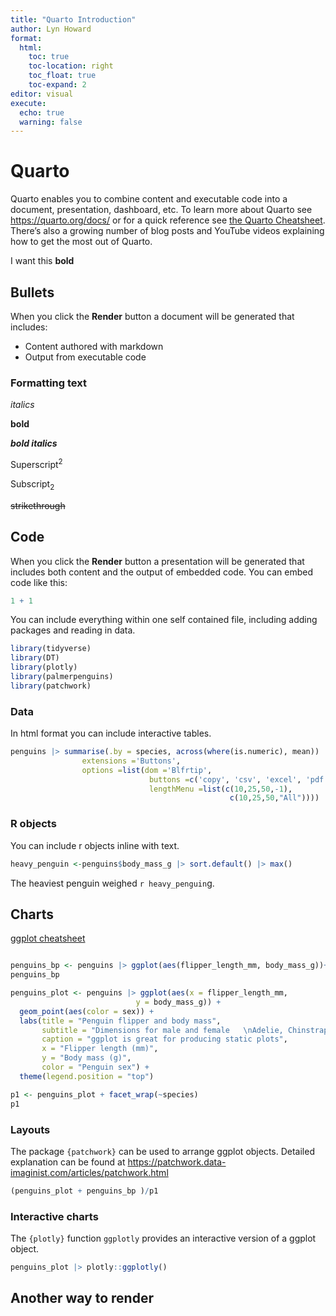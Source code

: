 ```yaml
---
title: "Quarto Introduction"
author: Lyn Howard
format:
  html:
    toc: true
    toc-location: right
    toc_float: true
    toc-expand: 2
editor: visual
execute: 
  echo: true
  warning: false
---
```


# Quarto

Quarto enables you to combine content and executable code into a document, presentation, dashboard, etc. To learn more about Quarto see <https://quarto.org/docs/> or for a quick reference see [the Quarto Cheatsheet](https://rstudio.github.io/cheatsheets/quarto.pdf). There's also a growing number of blog posts and YouTube videos explaining how to get the most out of Quarto.

I want this **bold**

## Bullets

When you click the **Render** button a document will be generated that includes:

-   Content authored with markdown
-   Output from executable code

### Formatting text

*italics*

**bold**

***bold italics***

Superscript^2^

Subscript~2~

~~strikethrough~~

## Code

When you click the **Render** button a presentation will be generated that includes both content and the output of embedded code. You can embed code like this:

```r
1 + 1

```

You can include everything within one self contained file, including adding packages and reading in data.

```r
library(tidyverse)
library(DT)
library(plotly)
library(palmerpenguins)
library(patchwork)
```

### Data

In html format you can include interactive tables.

```r
penguins |> summarise(.by = species, across(where(is.numeric), mean)) |>  DT::datatable(
                extensions ='Buttons',
                options =list(dom ='Blfrtip',
                               buttons =c('copy', 'csv', 'excel', 'pdf'),
                               lengthMenu =list(c(10,25,50,-1),
                                                 c(10,25,50,"All"))))
```

### R objects

You can include r objects inline with text.

```r
heavy_penguin <-penguins$body_mass_g |> sort.default() |> max()
```

The heaviest penguin weighed `r heavy_penguin`g.

## Charts

[ggplot cheatsheet](https://rstudio.github.io/cheatsheets/html/data-visualization.html#basics)
```r

```

```r
penguins_bp <- penguins |> ggplot(aes(flipper_length_mm, body_mass_g))+ geom_boxplot(aes(colour = species)) + theme_classic()
penguins_bp 
```

```r
penguins_plot <- penguins |> ggplot(aes(x = flipper_length_mm,
                            y = body_mass_g)) +
  geom_point(aes(color = sex)) +
  labs(title = "Penguin flipper and body mass",
       subtitle = "Dimensions for male and female   \nAdelie, Chinstrap and Gentoo Penguins",
       caption = "ggplot is great for producing static plots",
       x = "Flipper length (mm)",
       y = "Body mass (g)",
       color = "Penguin sex") +
  theme(legend.position = "top") 

p1 <- penguins_plot + facet_wrap(~species)
p1
```

### Layouts

The package `{patchwork}` can be used to arrange ggplot objects. Detailed explanation can be found at <https://patchwork.data-imaginist.com/articles/patchwork.html>

```r
(penguins_plot + penguins_bp )/p1
```

### Interactive charts

The `{plotly}` function `ggplotly` provides an interactive version of a ggplot object.

```r
penguins_plot |> plotly::ggplotly()
```

## Another way to render
